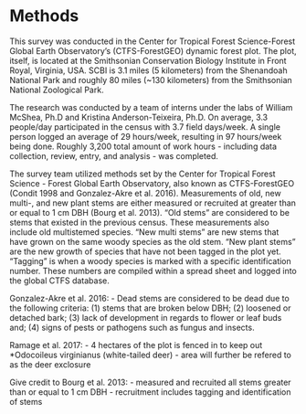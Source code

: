 # Methods

This survey was conducted in the Center for Tropical Forest Science-Forest Global Earth Observatory's (CTFS-ForestGEO) dynamic forest plot. The plot, itself, is located at the Smithsonian Conservation Biology Institute in Front Royal, Virginia, USA. SCBI is 3.1 miles (5 kilometers) from the Shenandoah National Park and roughly 80 miles (~130 kilometers) from the Smithsonian National Zoological Park.

The research was conducted by a team of interns under the labs of William McShea, Ph.D and Kristina Anderson-Teixeira, Ph.D. On average, 3.3 people/day participated in the census with 3.7 field days/week. A single person logged an average of 29 hours/week, resulting in 97 hours/week being done. Roughly 3,200 total amount of work hours - including data collection, review, entry, and analysis - was completed.

The survey team utilized methods set by the Center for Tropical Forest Science - Forest Global Earth Observatory, also known as CTFS-ForestGEO (Condit 1998 and Gonzalez-Akre et al. 2016). Measurements of old, new multi-, and new plant stems are either measured or recruited at greater than or equal to 1 cm DBH (Bourg et al. 2013). "Old stems" are considered to be stems that existed in the previous census. These measurements also include old multistemed species. "New multi stems" are new stems that have grown on the same woody species as the old stem. "New plant stems" are the new growth of species that have not been tagged in the plot yet. "Tagging" is when a woody species is marked with a specific identification number. These numbers are compiled within a spread sheet and logged into the global CTFS database.


Gonzalez-Akre et al. 2016:
- Dead stems are considered to be dead due to the following criteria: (1) stems that are broken below DBH; (2) loosened or detached bark; (3) lack of development in regards to flower or leaf buds and; (4) signs of pests or pathogens such as fungus and insects.

Ramage et al. 2017:
- 4 hectares of the plot is fenced in to keep out *Odocoileus virginianus (white-tailed deer) - area will further be refered to as the deer exclosure

Give credit to Bourg et al. 2013:
- measured and recruited all stems greater than or equal to 1 cm DBH
- recruitment includes tagging and identification of stems
